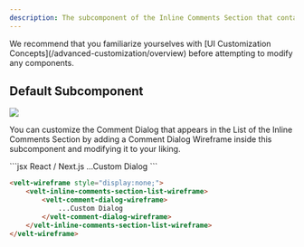 ```yaml
---
description: The subcomponent of the Inline Comments Section that contains the List
---
```


<Note>
We recommend that you familiarize yourselves with [UI Customization Concepts](/advanced-customization/overview) before attempting to modify any components.
</Note>

## Default Subcomponent
![](/images/inline-comments-list.png)


You can customize the Comment Dialog that appears in the List of the Inline Comments Section by adding a Comment Dialog Wireframe inside this subcomponent and modifying it to your liking.

<RequestExample>
```jsx React / Next.js
<VeltWireframe>
    <VeltInlineCommentsSectionWireframe.List>
        <VeltCommentDialogWireframe>
        ...Custom Dialog
        </VeltCommentDialogWireframe>
    </VeltInlineCommentsSectionWireframe.List>
</VeltWireframe>
```

```HTML HTML
<velt-wireframe style="display:none;">
    <velt-inline-comments-section-list-wireframe>
        <velt-comment-dialog-wireframe>
            ...Custom Dialog
        </velt-comment-dialog-wireframe>
    </velt-inline-comments-section-list-wireframe>
</velt-wireframe>
```

</RequestExample>


